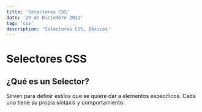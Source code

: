 ```yaml
---
title: 'Selectores CSS'
date: '29 de Diciembre 2022'
tag: 'css'
description: 'Selectores CSS, Básicos'
---
```

# Selectores CSS

## ¿Qué es un Selector?

Sirven para definir estilos que se quiere dar a elementos específicos. Cada uno tiene su propia sintaxis y comportamiento.
